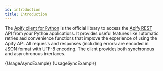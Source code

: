 ```yaml
---
id: introduction
title: Introduction
---
```




The [Apify client for Python](https://github.com/apify/apify-client-python) is the official library to access the [Apify REST API](https://docs.apify.com/api/v2) from your Python applications. It provides useful features like automatic retries and convenience functions that improve the experience of using the Apify API. All requests and responses (including errors) are encoded in JSON format with UTF-8 encoding. The client provides both synchronous and asynchronous interfaces.

<Tabs>
    <TabItem value="AsyncExample" label="Async client" default>
        <CodeBlock className="language-python">
            {UsageAsyncExample}
        </CodeBlock>
    </TabItem>
    <TabItem value="SyncExample" label="Sync client">
        <CodeBlock className="language-python">
            {UsageSyncExample}
        </CodeBlock>
    </TabItem>
</Tabs>
